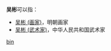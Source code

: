 '''吴彬'''可以指：
* [[吴彬_(画家)|吴彬 (画家)]]，明朝画家
* [[吴彬_(武术家)|吴彬 (武术家)]]，中华人民共和国武术家

{{disambig}}

[[Category:二字吴姓人名消歧义|bin]]